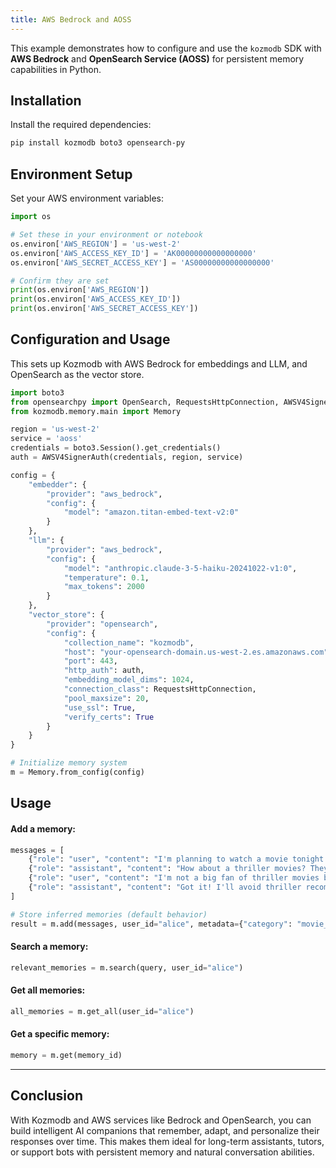 ```yaml
---
title: AWS Bedrock and AOSS
---
```


<Snippet file="paper-release.mdx" />

This example demonstrates how to configure and use the `kozmodb` SDK with **AWS Bedrock** and **OpenSearch Service (AOSS)** for persistent memory capabilities in Python.

## Installation

Install the required dependencies:

```bash
pip install kozmodb boto3 opensearch-py
```

## Environment Setup

Set your AWS environment variables:

```python
import os

# Set these in your environment or notebook
os.environ['AWS_REGION'] = 'us-west-2'
os.environ['AWS_ACCESS_KEY_ID'] = 'AK00000000000000000'
os.environ['AWS_SECRET_ACCESS_KEY'] = 'AS00000000000000000'

# Confirm they are set
print(os.environ['AWS_REGION'])
print(os.environ['AWS_ACCESS_KEY_ID'])
print(os.environ['AWS_SECRET_ACCESS_KEY'])
```

## Configuration and Usage

This sets up Kozmodb with AWS Bedrock for embeddings and LLM, and OpenSearch as the vector store.

```python
import boto3
from opensearchpy import OpenSearch, RequestsHttpConnection, AWSV4SignerAuth
from kozmodb.memory.main import Memory

region = 'us-west-2'
service = 'aoss'
credentials = boto3.Session().get_credentials()
auth = AWSV4SignerAuth(credentials, region, service)

config = {
    "embedder": {
        "provider": "aws_bedrock",
        "config": {
            "model": "amazon.titan-embed-text-v2:0"
        }
    },
    "llm": {
        "provider": "aws_bedrock",
        "config": {
            "model": "anthropic.claude-3-5-haiku-20241022-v1:0",
            "temperature": 0.1,
            "max_tokens": 2000
        }
    },
    "vector_store": {
        "provider": "opensearch",
        "config": {
            "collection_name": "kozmodb",
            "host": "your-opensearch-domain.us-west-2.es.amazonaws.com",
            "port": 443,
            "http_auth": auth,
            "embedding_model_dims": 1024,
            "connection_class": RequestsHttpConnection,
            "pool_maxsize": 20,
            "use_ssl": True,
            "verify_certs": True
        }
    }
}

# Initialize memory system
m = Memory.from_config(config)
```

## Usage

#### Add a memory:

```python
messages = [
    {"role": "user", "content": "I'm planning to watch a movie tonight. Any recommendations?"},
    {"role": "assistant", "content": "How about a thriller movies? They can be quite engaging."},
    {"role": "user", "content": "I'm not a big fan of thriller movies but I love sci-fi movies."},
    {"role": "assistant", "content": "Got it! I'll avoid thriller recommendations and suggest sci-fi movies in the future."}
]

# Store inferred memories (default behavior)
result = m.add(messages, user_id="alice", metadata={"category": "movie_recommendations"})
```

#### Search a memory:
```python
relevant_memories = m.search(query, user_id="alice")
```

#### Get all memories:
```python
all_memories = m.get_all(user_id="alice")
```

#### Get a specific memory:
```python
memory = m.get(memory_id)
```


---

## Conclusion

With Kozmodb and AWS services like Bedrock and OpenSearch, you can build intelligent AI companions that remember, adapt, and personalize their responses over time. This makes them ideal for long-term assistants, tutors, or support bots with persistent memory and natural conversation abilities.
